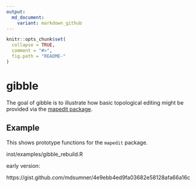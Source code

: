 ```yaml
---
output:
  md_document:
    variant: markdown_github
---
```


<!-- README.md is generated from README.Rmd. Please edit that file -->

```r
knitr::opts_chunk$set(
  collapse = TRUE,
  comment = "#>",
  fig.path = "README-"
)
```

# gibble

The goal of gibble is to illustrate how basic topological editing might be provided via the [mapedit package]( https://CRAN.R-project.org/package=mapedit). 

## Example

This shows prototype functions for the `mapedit` package. 


inst/examples/gibble_rebuild.R



early version: 

https://gist.github.com/mdsumner/4e9ebb4ed9fa03682e58128afa66a16c

